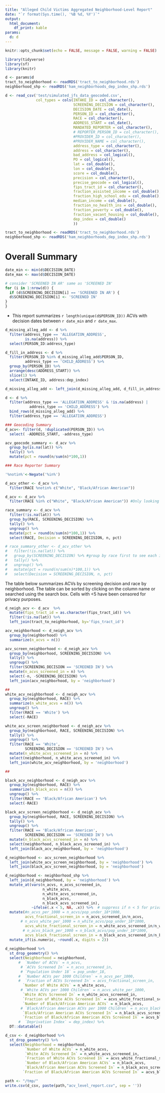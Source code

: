```yaml
---
title: "Alleged Child Victims Aggregated Neighborhood-Level Report"
date: "`r format(Sys.time(), '%B %d, %Y')`"
output: 
  html_document:
    df_print: kable
params: 
  d: d
---
```


```r
knitr::opts_chunk$set(echo = FALSE, message = FALSE, warning = FALSE)

library(tidyverse)
library(sf)
library(knitr)
```

```r
d <- params$d
tract_to_neighborhood <- readRDS('tract_to_neighborhood.rds')
neighborhood_shp <- readRDS('ham_neighborhoods_dep_index_shp.rds')
```

```r
d <- read_csv('test/simulated_jfs_data_geocoded.csv',
              col_types = cols(INTAKE_ID = col_character(),
                               SCREENING_DECISION = col_character(),
                               DECISION_DATE = col_date(),
                               PERSON_ID = col_character(),
                               RACE = col_character(),
                               ADDRESS_START = col_date(),
                               MANDATED_REPORTER = col_character(),
                               # REPORTER_PERSON_ID = col_character(),
                               #PROVIDER_ID = col_character(),
                               #PROVIDER_NAME = col_character(),
                               address_type = col_character(),
                               address = col_character(),
                               bad_address = col_logical(),
                               PO = col_logical(),
                               lat = col_double(),
                               lon = col_double(),
                               score = col_double(),
                               precision = col_character(),
                               precise_geocode = col_logical(),
                               fips_tract_id = col_character(),
                               fraction_assisted_income = col_double(),
                               fraction_high_school_edu = col_double(),
                               median_income = col_double(),
                               fraction_no_health_ins = col_double(),
                               fraction_poverty = col_double(),
                               fraction_vacant_housing = col_double(),
                               dep_index = col_double()
                               ))

tract_to_neighborhood <- readRDS('tract_to_neighborhood.rds')
neighborhood_shp <- readRDS('ham_neighborhoods_dep_index_shp.rds')
```

# Overall Summary

```r
date_min <- min(d$DECISION_DATE)
date_max <- max(d$DECISION_DATE)

# consider 'SCREENED IN AR' same as 'SCREENED IN'
for (i in 1:nrow(d)) {
  if (d$SCREENING_DECISION[i] == 'SCREENED IN AR') {
  d$SCREENING_DECISION[i] <- 'SCREENED IN'
}
}
```

- This report summarizes `r length(unique(d$PERSON_ID))` ACVs with decision dates between `r date_min` and `r date_max`.

```r
d_missing_alleg_add <- d %>% 
  filter(address_type == 'ALLEGATION_ADDRESS', 
         is.na(address)) %>% 
  select(PERSON_ID:address_type)

d_fill_in_address <- d %>% 
  filter(PERSON_ID %in% d_missing_alleg_add$PERSON_ID, 
         address_type == 'CHILD_ADDRESS') %>% 
  group_by(PERSON_ID) %>% 
  arrange(desc(ADDRESS_START)) %>% 
  slice(1) %>% 
  select(INTAKE_ID, address:dep_index)

d_missing_alleg_add <- left_join(d_missing_alleg_add, d_fill_in_address, by = 'PERSON_ID')

d <- d %>% 
  filter(address_type == 'ALLEGATION_ADDRESS' & !is.na(address) |
           address_type == 'CHILD_ADDRESS') %>% 
  bind_rows(d_missing_alleg_add) %>% 
  filter(address_type == 'ALLEGATION_ADDRESS')
```


```r
### Geocoding Summary
d_acv<- filter(d, !duplicated(PERSON_ID)) %>% 
  select( -ADDRESS_START, -address_type)

acv_geocode_summary <- d_acv %>% 
  group_by(is.na(lat)) %>% 
  tally() %>% 
  mutate(pct = round(n/sum(n)*100,1))
```


```r
### Race Reporter Summary

'%notin%'<-Negate('%in%')

d_acv_other <- d_acv %>%
  filter(RACE %notin% c("White", "Black/African American"))

d_acv <- d_acv %>%
  filter(RACE %in% c("White", "Black/African American")) #Only looking at black vs white

```


```r
race_summary <- d_acv %>% 
  filter(!is.na(lat)) %>% 
  group_by(RACE, SCREENING_DECISION) %>% 
  tally() %>% 
  ungroup() %>% 
  mutate(pct = round(n/sum(n)*100,1)) %>% 
  select(RACE, Decision = SCREENING_DECISION, n, pct)

# race_summary_other <- d_acv_other %>% 
#   filter(!is.na(lat)) %>% 
#   group_by(SCREENING_DECISION) %>% #group by race first to see each indiv race breakdown
#   tally() %>% 
#   ungroup() %>% 
#   mutate(pct = round(n/sum(n)*100,1)) %>% 
#   select(Decision = SCREENING_DECISION, n, pct)

```


The table below summarizes ACVs by screening decision and race by neighborhood. The table can be sorted by clicking on the column name or searched using the search box. Cells with <5 have been censored for privacy purposes.

```r
d_neigh_acv <- d_acv  %>%
  mutate(fips_tract_id = as.character(fips_tract_id)) %>% 
  filter(!is.na(lat)) %>% 
  left_join(tract_to_neighborhood, by='fips_tract_id')

acv_neighborhood <- d_neigh_acv %>% 
  group_by(neighborhood) %>% 
  summarize(n_acvs = n())

acv_screen_neighborhood <- d_neigh_acv %>% 
  group_by(neighborhood, SCREENING_DECISION) %>% 
  tally() %>% 
  ungroup() %>% 
  filter(SCREENING_DECISION == 'SCREENED IN') %>% 
  mutate(n_acvs_screened_in = n) %>% 
  select(-n, -SCREENING_DECISION) %>% 
  left_join(acv_neighborhood, by = 'neighborhood')

##
white_acv_neighborhood <- d_neigh_acv %>% 
  group_by(neighborhood, RACE) %>% 
  summarize(n_white_acvs = n()) %>% 
  ungroup() %>% 
  filter(RACE == 'White') %>% 
  select(-RACE)

white_acv_screen_neighborhood <- d_neigh_acv %>% 
  group_by(neighborhood, RACE, SCREENING_DECISION) %>% 
  tally() %>% 
  ungroup() %>% 
  filter(RACE == 'White', 
         SCREENING_DECISION == 'SCREENED IN') %>% 
  mutate(n_white_acvs_screened_in = n) %>% 
  select(neighborhood, n_white_acvs_screened_in) %>% 
  left_join(white_acv_neighborhood, by = 'neighborhood')

##

black_acv_neighborhood <- d_neigh_acv %>% 
  group_by(neighborhood, RACE) %>% 
  summarize(n_black_acvs = n()) %>% 
  ungroup() %>% 
  filter(RACE == 'Black/African American') %>% 
  select(-RACE)

black_acv_screen_neighborhood <- d_neigh_acv %>% 
  group_by(neighborhood, RACE, SCREENING_DECISION) %>% 
  tally() %>%
  ungroup() %>% 
  filter(RACE == 'Black/African American', 
         SCREENING_DECISION == 'SCREENED IN') %>% 
  mutate(n_black_acvs_screened_in = n) %>% 
  select(neighborhood, n_black_acvs_screened_in) %>% 
  left_join(black_acv_neighborhood, by = 'neighborhood')

d_neighborhood <- acv_screen_neighborhood %>% 
  left_join(white_acv_screen_neighborhood, by = 'neighborhood') %>% 
  left_join(black_acv_screen_neighborhood, by = 'neighborhood')

d_neighborhood <- neighborhood_shp %>% 
  left_join(d_neighborhood, by = 'neighborhood') %>% 
  mutate_at(vars(n_acvs, n_acvs_screened_in, 
                 n_white_acvs, 
                 n_white_acvs_screened_in,
                 n_black_acvs, 
                 n_black_acvs_screened_in), 
            ~ifelse(.x < 5, NA, .x)) %>%  # suppress if n < 5 for privacy reasons
  mutate(#n_acvs_per_1000 = n_acvs/pop_under_18*1000,
         acvs_fractional_screen_in = n_acvs_screened_in/n_acvs,
       # n_acvs_white_per_1000 = n_white_acvs/pop_under_18*1000,
         acvs_white_fractional_screen_in = n_white_acvs_screened_in/n_white_acvs,
        # n_acvs_black_per_1000 = n_black_acvs/pop_under_18*1000,
         acvs_black_fractional_screen_in = n_black_acvs_screened_in/n_black_acvs) %>%
  mutate_if(is.numeric, ~round(.x, digits = 2))
  
d_neighborhood %>%
  st_drop_geometry() %>% 
  select(Neighborhood = neighborhood, 
      #  `Number of ACVs` = n_acvs, 
       # `ACVs Screened In` = n_acvs_screened_in,
       # `Population Under 18` = pop_under_18, 
      #  `Number ACVs per 1000 Children` = n_acvs_per_1000,
      #  `Fraction of ACVs Screened In` = acvs_fractional_screen_in,
        `Number of White ACVs` = n_white_acvs,
       # `White ACVs per 1000 Children` = n_acvs_white_per_1000,
        `White ACVs Screened In` = n_white_acvs_screened_in,
        `Fraction of White ACVs Screened In` = acvs_white_fractional_screen_in,
        `Number of Black/African American ACVs` = n_black_acvs,
       # `Black/African American ACVs per 1000 Children` = n_acvs_black_per_1000,
        `Black/African American ACVs Screened In` = n_black_acvs_screened_in,
        `Fraction of Black/African American ACVs Screened In` = acvs_black_fractional_screen_in ) %>% #,
      #  `Deprivation Index` = dep_index) %>% 
  DT::datatable()
```

```r
d_csv <- d_neighborhood %>%
  st_drop_geometry() %>% 
  select(Neighborhood = neighborhood,
         `Number of White ACVs` = n_white_acvs,
         `White ACVs Screened In` = n_white_acvs_screened_in,
         `Fraction of White ACVs Screened In` = acvs_white_fractional_screen_in,
         `Number of Black/African American ACVs` = n_black_acvs,
         `Black/African American ACVs Screened In` = n_black_acvs_screened_in,
        `Fraction of Black/African American ACVs Screened In` = acvs_black_fractional_screen_in)

path <- "/tmp/"
write.csv(d_csv, paste(path,"acv_level_report.csv", sep = ''))
        
```

